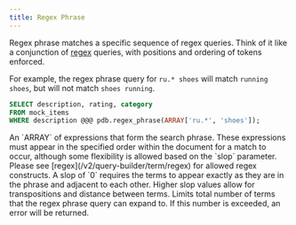 ```yaml
---
title: Regex Phrase
---
```


Regex phrase matches a specific sequence of regex queries. Think of it like a conjunction of [regex](/v2/query-builder/term/regex)
queries, with positions and ordering of tokens enforced.

For example, the regex phrase query for `ru.* shoes` will match `running shoes`, but will not match `shoes running`.

```sql
SELECT description, rating, category
FROM mock_items
WHERE description @@@ pdb.regex_phrase(ARRAY['ru.*', 'shoes']);
```

<div className="mt-8" />

<ParamField body="phrases" required>
  An `ARRAY` of expressions that form the search phrase. These expressions must
  appear in the specified order within the document for a match to occur,
  although some flexibility is allowed based on the `slop` parameter. Please see
  [regex](/v2/query-builder/term/regex) for allowed regex constructs.
</ParamField>
<ParamField body="slop" default={0}>
  A slop of `0` requires the terms to appear exactly as they are in the phrase
  and adjacent to each other. Higher slop values allow for transpositions and
  distance between terms.
</ParamField>
<ParamField body="max_expansions" default={16384}>
  Limits total number of terms that the regex phrase query can expand to. If
  this number is exceeded, an error will be returned.
</ParamField>

